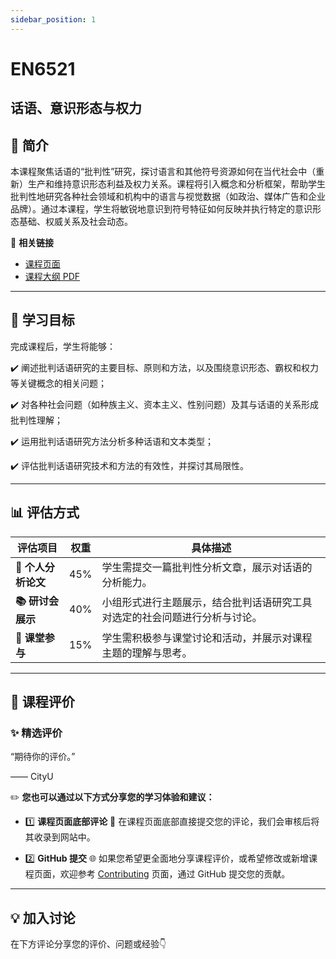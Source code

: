 ```yaml
---
sidebar_position: 1
---
```


# EN6521
## 话语、意识形态与权力

## **📘 简介**
本课程聚焦话语的“批判性”研究，探讨语言和其他符号资源如何在当代社会中（重新）生产和维持意识形态利益及权力关系。课程将引入概念和分析框架，帮助学生批判性地研究各种社会领域和机构中的语言与视觉数据（如政治、媒体广告和企业品牌）。通过本课程，学生将敏锐地意识到符号特征如何反映并执行特定的意识形态基础、权威关系及社会动态。

🔗 **相关链接**
- [课程页面](https://www.cityu.edu.hk/catalogue/pg/202425/course/EN6521.htm)
- [课程大纲 PDF](https://www.cityu.edu.hk/catalogue/pg/202425/course/EN6521.pdf)

---

## **🎯 学习目标**

完成课程后，学生将能够：

✔️ 阐述批判话语研究的主要目标、原则和方法，以及围绕意识形态、霸权和权力等关键概念的相关问题；

✔️ 对各种社会问题（如种族主义、资本主义、性别问题）及其与话语的关系形成批判性理解；

✔️ 运用批判话语研究方法分析多种话语和文本类型；

✔️ 评估批判话语研究技术和方法的有效性，并探讨其局限性。

---

## **📊 评估方式**

| **评估项目**            | **权重** | **具体描述**                                                                                     |
|------------------------|---------|-----------------------------------------------------------------------------------------------|
| **📝 个人分析论文**      | 45%     | 学生需提交一篇批判性分析文章，展示对话语的分析能力。                                                  |
| **📚 研讨会展示**        | 40%     | 小组形式进行主题展示，结合批判话语研究工具对选定的社会问题进行分析与讨论。                                       |
| **💬 课堂参与**          | 15%     | 学生需积极参与课堂讨论和活动，并展示对课程主题的理解与思考。                                                |

---

## **💬 课程评价**

### ✨ **精选评价**
<div className={commentStyles.commentBox}>
    <p className={commentStyles.commentText}>
        “期待你的评价。”
    </p>
    <p className={commentStyles.commentAuthor}>—— CityU</p>
</div>

✏️ **您也可以通过以下方式分享您的学习体验和建议：**

- 1️⃣ **课程页面底部评论**
💬 在课程页面底部直接提交您的评论，我们会审核后将其收录到网站中。

- 2️⃣ **GitHub 提交**
🌐 如果您希望更全面地分享课程评价，或希望修改或新增课程页面，欢迎参考 [Contributing](https://penjc.github.io/cityU-navigator/contributing) 页面，通过 GitHub 提交您的贡献。

---

## **💡 加入讨论**

在下方评论分享您的评价、问题或经验👇
<Utterances />
